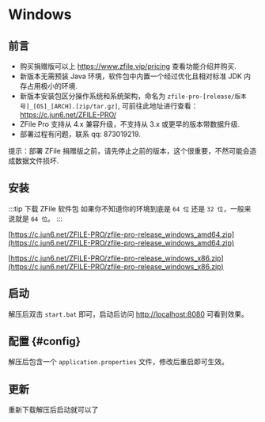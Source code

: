 
# Windows

## 前言

- 购买捐赠版可以上 https://www.zfile.vip/pricing 查看功能介绍并购买.
- 新版本无需预装 Java 环境，软件包中内置一个经过优化且相对标准 JDK 内存占用极小的环境.
- 新版本安装包区分操作系统和系统架构，命名为 `zfile-pro-[release/版本号]_[OS]_[ARCH].[zip/tar.gz]`, 可前往此地址进行查看： https://c.jun6.net/ZFILE-PRO/
- ZFile Pro 支持从 4.x 兼容升级，不支持从 3.x 或更早的版本带数据升级.
- 部署过程有问题，联系 qq: 873019219.

<span class="text-red-500">提示：部署 ZFile 捐赠版之前，请先停止之前的版本，这个很重要，不然可能会造成数据文件损坏.</span>


## 安装

:::tip 下载 ZFile 软件包
如果你不知道你的环境到底是 `64 位` 还是 `32 位`，一般来说就是 `64 位`。
:::


<Tabs>
<TabItem value="64" label="64 位">

[https://c.jun6.net/ZFILE-PRO/zfile-pro-release_windows_amd64.zip](https://c.jun6.net/ZFILE-PRO/zfile-pro-release_windows_amd64.zip)

</TabItem>
<TabItem value="32" label="32 位">

[https://c.jun6.net/ZFILE-PRO/zfile-pro-release_windows_x86.zip](https://c.jun6.net/ZFILE-PRO/zfile-pro-release_windows_x86.zip)

</TabItem>
</Tabs>


## 启动

解压后双击 `start.bat` 即可，启动后访问 [http://localhost:8080](http://localhost:8080) 可看到效果。

## 配置 {#config}

解压后包含一个 `application.properties` 文件，修改后重启即可生效。

## 更新

重新下载解压后启动就可以了